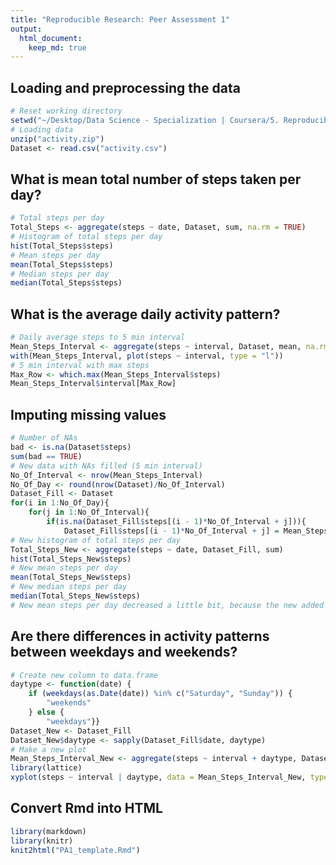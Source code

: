 ```yaml
---
title: "Reproducible Research: Peer Assessment 1"
output: 
  html_document:
    keep_md: true
---
```



## Loading and preprocessing the data
```r
# Reset working directory
setwd("~/Desktop/Data Science - Specialization | Coursera/5. Reproducible Research/Peer Assignments/RepData_PeerAssessment1")
# Loading data
unzip("activity.zip")
Dataset <- read.csv("activity.csv")
```


## What is mean total number of steps taken per day?
```r
# Total steps per day
Total_Steps <- aggregate(steps ~ date, Dataset, sum, na.rm = TRUE)
# Histogram of total steps per day
hist(Total_Steps$steps)
# Mean steps per day
mean(Total_Steps$steps)
# Median steps per day
median(Total_Steps$steps)
```


## What is the average daily activity pattern?
```r
# Daily average steps to 5 min interval
Mean_Steps_Interval <- aggregate(steps ~ interval, Dataset, mean, na.rm = TRUE)
with(Mean_Steps_Interval, plot(steps ~ interval, type = "l"))
# 5 min interval with max steps
Max_Row <- which.max(Mean_Steps_Interval$steps)
Mean_Steps_Interval$interval[Max_Row]
```


## Imputing missing values
```r
# Number of NAs
bad <- is.na(Dataset$steps)
sum(bad == TRUE)
# New data with NAs filled (5 min interval)
No_Of_Interval <- nrow(Mean_Steps_Interval)
No_Of_Day <- round(nrow(Dataset)/No_Of_Interval)
Dataset_Fill <- Dataset
for(i in 1:No_Of_Day){
    for(j in 1:No_Of_Interval){
        if(is.na(Dataset_Fill$steps[(i - 1)*No_Of_Interval + j])){
            Dataset_Fill$steps[(i - 1)*No_Of_Interval + j] = Mean_Steps_Interval$steps[j]}}}
# New histogram of total steps per day
Total_Steps_New <- aggregate(steps ~ date, Dataset_Fill, sum)
hist(Total_Steps_New$steps)
# New mean steps per day
mean(Total_Steps_New$steps)
# New median steps per day
median(Total_Steps_New$steps)
# New mean steps per day decreased a little bit, because the new added mean 5-minutes interval, which are to replace the missing values, are values smaller than the mean steps. This indicates that smaller values are more difficult to be detected, so that they are more likely to form missing values. Imputing missing data makes the estimates more close to the real situation, in which smaller values are less likely to be detected.
```


## Are there differences in activity patterns between weekdays and weekends?
```r
# Create new column to data.frame
daytype <- function(date) {
    if (weekdays(as.Date(date)) %in% c("Saturday", "Sunday")) {
        "weekends"
    } else {
        "weekdays"}}
Dataset_New <- Dataset_Fill
Dataset_New$daytype <- sapply(Dataset_Fill$date, daytype)
# Make a new plot
Mean_Steps_Interval_New <- aggregate(steps ~ interval + daytype, Dataset_New, mean)
library(lattice)
xyplot(steps ~ interval | daytype, data = Mean_Steps_Interval_New, type = "l", layout = c(1, 2)) 
```


## Convert Rmd into HTML
```r
library(markdown)
library(knitr)
knit2html("PA1_template.Rmd")
```
